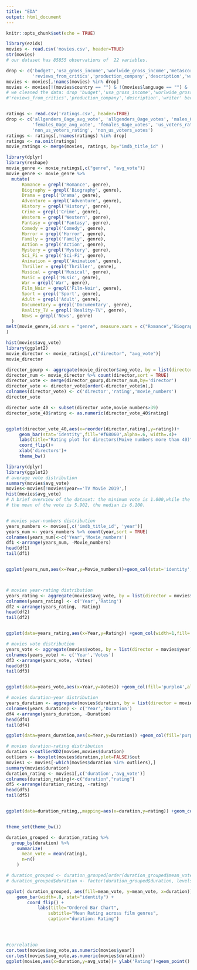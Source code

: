 ```yaml
---
title: "EDA"
output: html_document
---
```


```r
knitr::opts_chunk$set(echo = TRUE)
```


```r
library(ezids)
movies <- read.csv('movies.csv', header=TRUE)
str(movies)
# our dataset has 85855 observations of  22 variables.

drop <- c('budget','usa_gross_income','worlwide_gross_income','metascore','reviews_from_users',
          'reviews_from_critics','production_company','description','writer')
movies <- movies[,!names(movies) %in% drop]
movies <- movies[!(movies$country == "") & !(movies$language == "") & !(movies$director == "") & !(movies$actors == ""),]
# we cleaned the data: drop 'budget','usa_gross_income','worlwide_gross_income','metascore','reviews_from_users',
#'reviews_from_critics','production_company','description','writer' because they are not related.we dropped “NA” #values from the dataset to simplify our analysis.


ratings <- read.csv('ratings.csv', header=TRUE)
drop <- c('allgenders_0age_avg_vote', 'allgenders_0age_votes', 'males_0age_avg_vote', 'males_0age_votes',
          'females_0age_avg_vote', 'females_0age_votes', 'us_voters_rating', 'us_voters_votes', 
          'non_us_voters_rating', 'non_us_voters_votes')
ratings <- ratings[,!names(ratings) %in% drop]
ratings <- na.omit(ratings)
movie_ratings <- merge(movies, ratings, by="imdb_title_id" )

```


```r
library(dplyr)
library(reshape)
movie_genre <- movie_ratings[,c("genre", "avg_vote")]
movie_genre <- movie_genre %>%
  mutate(
      Romance = grepl('Romance', genre),
      Biography = grepl('Biography', genre),
      Drama = grepl('Drama', genre),
      Adventure = grepl('Adventure', genre),
      History = grepl('History', genre),
      Crime = grepl('Crime', genre),
      Western = grepl('Western', genre),
      Fantasy = grepl('Fantasy', genre),
      Comedy = grepl('Comedy', genre),
      Horror = grepl('Horror', genre),
      Family = grepl('Family', genre),
      Action = grepl('Action', genre),
      Mystery = grepl('Mystery', genre),
      Sci_Fi = grepl('Sci-Fi', genre),
      Animation = grepl('Animation', genre),
      Thriller = grepl('Thriller', genre),
      Musical = grepl('Musical', genre),
      Music = grepl('Music', genre),
      War = grepl('War', genre),
      Film_Noir = grepl('Film-Noir', genre),
      Sport = grepl('Sport', genre),
      Adult = grepl('Adult', genre),
      Documentary = grepl('Documentary', genre),
      Reality_TV = grepl('Reality-TV', genre),
      News = grepl('News', genre)
  )
melt(movie_genre,id.vars = "genre", measure.vars = c("Romance",'Biography'), value.name = "avg_vote"
)
```


```r

hist(movies$avg_vote)
library(ggplot2)
movie_director <- movie_ratings[,c("director", "avg_vote")]
movie_director

director_gourp <- aggregate(movie_director$avg_vote, by = list(director = movie_director$director),FUN=mean)
director_num <- movie_director %>% count(director,sort = TRUE)
director_vote <- merge(director_gourp,director_num,by='director')
director_vote <- director_vote[order(-director_vote$n),]
colnames(director_vote) <- c('director','rating','movie_numbers') 
director_vote

director_vote_40 <- subset(director_vote,movie_numbers>39)
director_vote_40$rating <- as.numeric(director_vote_40$rating)


ggplot(director_vote_40,aes(x=reorder(director,rating),y=rating))+
     geom_bar(stat='identity',fill='#f68060',alpha=.6, width=.4)+
     labs(title="Rating plot for directors(Moive numbers more than 40)")+
     coord_flip()+
     xlab('directors')+
     theme_bw()

```
```r
library(dplyr)
library(ggplot2)
# average vote distribution
summary(movies$avg_vote)
movies<-movies[!movies$year=='TV Movie 2019',]
hist(movies$avg_vote)
# A brief overview of the dataset: the minimum vote is 1.000,while the maximum vote is 9.900.
# the mean of the vote is 5.902, the median is 6.100.


# movies year-numbers distribution
years_numbers <- movies[,c('imdb_title_id', 'year')]
years_num <- years_numbers %>% count(year,sort = TRUE)
colnames(years_num)<-c('Year','Movie_numbers')
df1 <-arrange(years_num, -Movie_numbers)
head(df1)
tail(df1)


ggplot(years_num,aes(x=Year,y=Movie_numbers))+geom_col(stat='identity',fill='#f68060',alpha=.6, width=1)+labs(title=('year and Movie_numbers'))+coord_flip()+ylab('Year') + scale_x_discrete(guide = guide_axis(n.dodge=3))



# movies year-rating distribution
years_rating <- aggregate(movies$avg_vote, by = list(director = movies$year),FUN=mean)
colnames(years_rating) <- c('Year','Rating')
df2 <-arrange(years_rating, -Rating)
head(df2)
tail(df2)


ggplot(data=years_rating,aes(x=Year,y=Rating)) +geom_col(width=1,fill='lightblue')+coord_flip()+xlab('Year')+labs(title=('years and Rating'))+ scale_x_discrete(guide = guide_axis(n.dodge=3))
```

```r
# movies vote distribution
years_vote <- aggregate(movies$votes, by = list(director = movies$year),FUN=sum)
colnames(years_vote) <- c('Year','Votes')
df3 <-arrange(years_vote, -Votes)
head(df3)
tail(df3)


ggplot(data=years_vote,aes(x=Year,y=Votes)) +geom_col(fill='purple4',alpha=1, width=1)+xlab('Year')+ylab('Votes')+coord_flip()+labs(title=('Year and votes'))+ scale_x_discrete(guide = guide_axis(n.dodge=3))

# movies duration-year distribution
years_duration <- aggregate(movies$duration, by = list(director = movies$year),FUN=mean)
colnames(years_duration) <- c('Year','Duration')
df4 <-arrange(years_duration, -Duration)
head(df4)
tail(df4)

ggplot(data=years_duration,aes(x=Year,y=Duration)) +geom_col(fill='purple4',alpha=1, width=1)+xlab('Year')+ylab('Duration')+coord_flip()+labs(title=('Year and Duration'))+ scale_x_discrete(guide = guide_axis(n.dodge=3))
```

```r
# movies duration-rating distribution
duration <-outlierKD2(movies,movies$duration)
outliers <- boxplot(movies$duration,plot=FALSE)$out
movies1 <- movies[-which(movies$duration %in% outliers),]
summary(movies$duration)
duration_rating <- movies1[,c('duration','avg_vote')]
colnames(duration_rating)<-c("duration","rating")
df5 <-arrange(duration_rating, -rating)
head(df5)
tail(df5)


ggplot(data=duration_rating,,mapping=aes(x=duration,y=rating)) +geom_col(fill='purple4',alpha=.6)+labs(title=('duration and rating'))


theme_set(theme_bw())

duration_grouped <- duration_rating %>%
  group_by(duration) %>%
    summarize(
      mean_vote = mean(rating),
      n=n()
    )

# duration_grouped <- duration_grouped[order(duration_grouped$mean_vote), ]
# duration_grouped$duration <- factor(duration_grouped$duration, levels = duration_grouped$duration)

ggplot( duration_grouped, aes(fill=mean_vote, y=mean_vote, x=duration)) +
    geom_bar(width=.8, stat="identity") +
        coord_flip() +
            labs(title="Ordered Bar Chart",
                subtitle="Mean Rating across film genres", 
                caption="duration: Rating")




#correlation 
cor.test(movies$avg_vote,as.numeric(movies$year))
cor.test(movies$avg_vote,as.numeric(movies$duration))
ggplot(movies,aes(x=duration,y=avg_vote))+ ylab('Rating')+geom_point()

```
